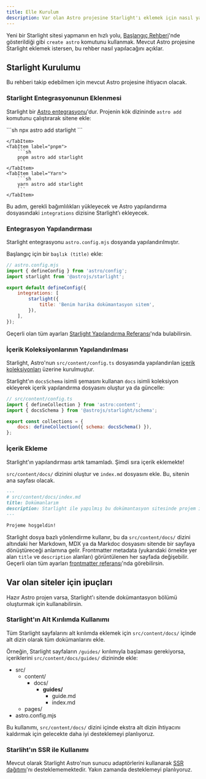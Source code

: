 ```yaml
---
title: Elle Kurulum
description: Var olan Astro projesine Starlight'ı eklemek için nasıl yapılandırıldığını öğrenin.
---
```



Yeni bir Starlight sitesi yapmanın en hızlı yolu, [Başlangıç Rehberi](/getting-started/#creating-a-new-project)'nde gösterildiği gibi `create astro` komutunu kullanmak.
Mevcut Astro projesine Starlight eklemek istersen, bu rehber nasıl yapılacağını açıklar.

## Starlight Kurulumu

Bu rehberi takip edebilmen için mevcut Astro projesine ihtiyacın olacak.

### Starlight Entegrasyonunun Eklenmesi

Starlight bir [Astro entegrasyonu](https://docs.astro.build/en/guides/integrations-guide/)'dur. Projenin kök dizininde `astro add` komutunu çalıştırarak sitene ekle:

<Tabs>
    <TabItem label="npm">
        ```sh
        npx astro add starlight
        ```

    </TabItem>
    <TabItem label="pnpm">
        ```sh
        pnpm astro add starlight
        ```
    </TabItem>
    <TabItem label="Yarn">
        ```sh
        yarn astro add starlight
        ```
    </TabItem>

</Tabs>

Bu adım, gerekli bağımlılıkları yükleyecek ve Astro yapılandırma dosyasındaki `integrations` dizisine Starlight’ı ekleyecek.

### Entegrasyon Yapılandırması

Starlight entegrasyonu `astro.config.mjs` dosyanda yapılandırılmıştır.

Başlangıç için bir `başlık (title)` ekle:

```js {7-9}
// astro.config.mjs
import { defineConfig } from 'astro/config';
import starlight from '@astrojs/starlight';

export default defineConfig({
	integrations: [
		starlight({
			title: 'Benim harika dokümantasyon sitem',
		}),
	],
});
```
Geçerli olan tüm ayarları [Starlight Yapılandırma Referansı](/reference/configuration/)'nda bulabilirsin.

### İçerik Koleksiyonlarının Yapılandırılması

Starlight, Astro'nun `src/content/config.ts` dosyasında yapılandırılan [içerik koleksiyonları](https://docs.astro.build/en/guides/content-collections/) üzerine kurulmuştur.

Starlight'ın `docsSchema` isimli şemasını kullanan `docs` isimli koleksiyon ekleyerek içerik yapılandırma dosyasını oluştur ya da güncelle:

```js ins={3,6}
// src/content/config.ts
import { defineCollection } from 'astro:content';
import { docsSchema } from '@astrojs/starlight/schema';

export const collections = {
	docs: defineCollection({ schema: docsSchema() }),
};
```

### İçerik Ekleme

Starlight'ın yapılandırması artık tamamladı. Şimdi sıra içerik eklemekte!

`src/content/docs/` dizinini oluştur ve `index.md` dosyasını ekle.
Bu, sitenin ana sayfası olacak.

```md
---
# src/content/docs/index.md
title: Dokümanlarım
description: Starlight ile yapılmış bu dokümantasyon sitesinde projem ile ilgili daha fazlasını öğren.
---

Projeme hoşgeldin!
```
Starlight dosya bazlı yönlendirme kullanır, bu da `src/content/docs/` dizini altındaki her Markdown, MDX ya da Markdoc dosyasını sitende bir sayfaya dönüştüreceği anlamına gelir. Frontmatter metadata (yukarıdaki örnekte yer alan `title` ve `description` alanları) görüntülenen her sayfada değişebilir.
Geçerli olan tüm ayarları [frontmatter referansı](/reference/frontmatter/)'nda görebilirsin.

## Var olan siteler için ipuçları

Hazır Astro projen varsa, Starlight'ı sitende dokümantasyon bölümü oluşturmak için kullanabilirsin.

### Starlight'ın Alt Kırılımda Kullanımı

Tüm Starlight sayfalarını alt kırılımda eklemek için  `src/content/docs/` içinde alt dizin olarak tüm dokümanlarını ekle.

Örneğin, Starlight sayfaların `/guides/` kırılımıyla başlaması gerekiyorsa, içeriklerini `src/content/docs/guides/` dizininde ekle:


<FileTree>

- src/
  - content/
    - docs/
      - **guides/**
        - guide.md
        - index.md
  - pages/
- astro.config.mjs

</FileTree>

Bu kullanımı, `src/content/docs/` dizini içinde ekstra alt dizin ihtiyacını kaldırmak için gelecekte daha iyi desteklemeyi planlıyoruz.

### Starliht'ın SSR ile Kullanımı

Mevcut olarak Starlight Astro'nun sunucu adaptörlerini kullanarak [SSR dağıtımı](https://docs.astro.build/en/guides/server-side-rendering/)'nı desteklememektedir. Yakın zamanda desteklemeyi planlıyoruz.

